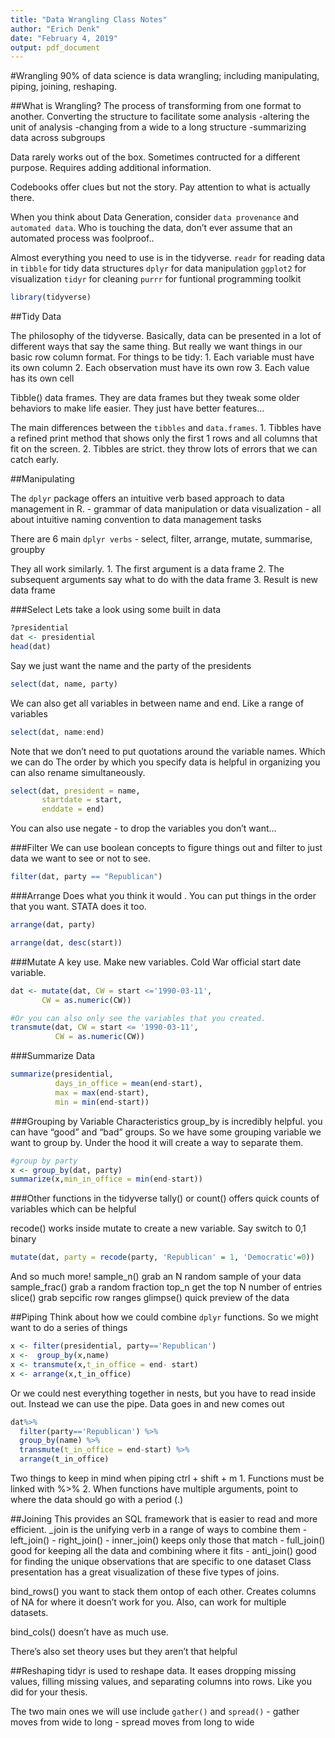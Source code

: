 ```yaml
---
title: "Data Wrangling Class Notes"
author: "Erich Denk"
date: "February 4, 2019"
output: pdf_document
---
```


#Wrangling
90% of data science is data wrangling; including manipulating, piping, joining, reshaping.

##What is Wrangling?
The process of transforming from one format to another. 
Converting the structure to facilitate some analysis
  -altering the unit of analysis
  -changing from a wide to a long structure
  -summarizing data across subgroups

Data rarely works out of the box. Sometimes contructed for a different purpose. Requires adding additional information.

Codebooks offer clues but not the story. Pay attention to what is actually there.

When you think about Data Generation, consider `data provenance` and `automated data`. Who is touching the data, don't ever assume that an automated process was foolproof..

Almost everything you need to use is in the tidyverse.
`readr` for reading data in
`tibble` for tidy data structures
`dplyr` for data manipulation
`ggplot2` for visualization
`tidyr` for cleaning
`purrr` for funtional programming toolkit

```r
library(tidyverse)

```

##Tidy Data

The philosophy of the tidyverse. Basically, data can be presented in a lot of different ways that say the same thing. But really we want things in our basic row column format. For things to be tidy:
  1. Each variable must have its own column
  2. Each observation must have its own row
  3. Each value has its own cell

Tibble() data frames. They are data frames but they tweak some older behaviors to make life easier. They just have better features...

The main differences between the `tibbles` and `data.frames`.
  1. Tibbles have a refined print method that shows only the first 1 rows and all columns that fit on the screen.
  2. Tibbles are strict. they throw lots of errors that we can catch early. 


##Manipulating

The `dplyr` package offers an intuitive verb based approach to data management in R.
  - grammar of data manipulation or data visualization
  - all about intuitive naming convention to data management tasks

There are 6 main `dplyr verbs`
- select, filter, arrange, mutate, summarise, groupby

They all work similarly.
  1. The first argument is a data frame
  2. The subsequent arguments say what to do with the data frame
  3. Result is new data frame
  
###Select
Lets take a look using some built in data
```r
?presidential
dat <- presidential
head(dat)
```

Say we just want the name and the party of the presidents
```r
select(dat, name, party)
```

We can also get all variables in between name and end.  Like a range of variables
```r
select(dat, name:end)
```
Note that we don't need to put quotations around the variable names. Which we can do 
The order by which you specify data is helpful in organizing you can also rename simultaneously.

```r
select(dat, president = name, 
       startdate = start,
       enddate = end)
```

You can also use negate - to drop the variables you don't want...

###Filter
We can use boolean concepts to figure things out and filter to just data we want to see or not to see. 
```r
filter(dat, party == "Republican")
```

###Arrange
Does what you think it would . You can put things in the order that you want.  STATA does it too. 
```r
arrange(dat, party)

arrange(dat, desc(start))

```

###Mutate
A key use. Make new variables. Cold War official start date variable.
```r
dat <- mutate(dat, CW = start <='1990-03-11',
       CW = as.numeric(CW))

#Or you can also only see the variables that you created.
transmute(dat, CW = start <= '1990-03-11',
          CW = as.numeric(CW))
```

###Summarize Data
```r
summarize(presidential,
          days_in_office = mean(end-start),
          max = max(end-start),
          min = min(end-start))
```

###Grouping by Variable Characteristics
group_by is incredibly helpful. you can have "good" and "bad" groups. 
So we have some grouping variable we want to group by. Under the hood it will create a way to separate them.
```r
#group by party
x <- group_by(dat, party)
summarize(x,min_in_office = min(end-start))
```

###Other functions in the tidyverse
tally() or count() offers quick counts of variables which can be helpful

recode() works inside mutate to create a new variable. Say switch to 0,1 binary 
```r
mutate(dat, party = recode(party, 'Republican' = 1, 'Democratic'=0))
```
And so much more!
sample_n() grab an N random sample of your data
sample_frac() grab a random fraction
top_n get the top N number of entries
slice() grab sepcific row ranges
glimpse() quick preview of the data

##Piping
Think about how we could combine `dplyr` functions. So we might want to do a series of things
```r
x <- filter(presidential, party=='Republican')
x <-  group_by(x,name)
x <- transmute(x,t_in_office = end- start)
x <- arrange(x,t_in_office)
```
Or we could nest everything together in nests, but you have to read inside out. Instead we can use the pipe. Data goes in and new comes out

```r
dat%>%
  filter(party=='Republican') %>%
  group_by(name) %>%
  transmute(t_in_office = end-start) %>%
  arrange(t_in_office)
```

Two things to keep in mind when piping ctrl + shift + m
  1. Functions must be linked with %>%
  2. When functions have multiple arguments, point to where the data should go with a period (.)
  
##Joining
This provides an SQL framework that is easier to read and more efficient.
_join is the unifying verb in a range of ways to combine them
  - left_join()
  - right_join() 
  - inner_join() keeps only those that match
  - full_join() good for keeping all the data and combining where it fits
  - anti_join() good for finding the unique observations that are specific to one dataset
Class presentation has a great visualization of these five types of joins. 

bind_rows() you want to stack them ontop of each other. Creates columns of NA for where it doesn't work for you. Also, can work for multiple datasets. 

bind_cols() doesn't have as much use. 

There's also set theory uses but they aren't that helpful

##Reshaping
tidyr is used to reshape data. It eases dropping missing values, filling missing values, and separating columns into rows. Like you did for your thesis.

The two main ones we will use include `gather()` and `spread()`
  - gather moves from wide to long
  - spread moves from long to wide
